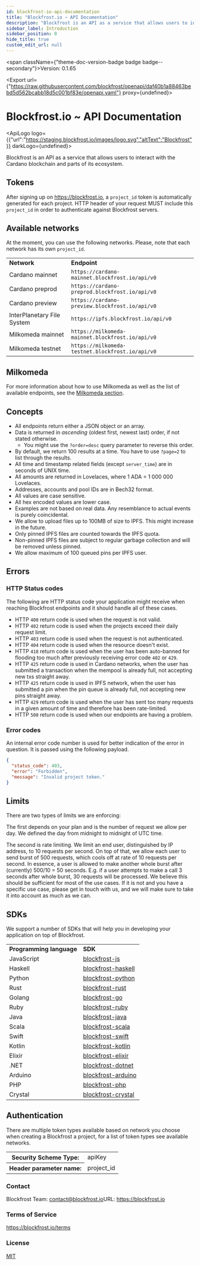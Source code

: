 ```yaml
---
id: blockfrost-io-api-documentation
title: "Blockfrost.io ~ API Documentation"
description: "Blockfrost is an API as a service that allows users to interact with the Cardano blockchain and parts of its ecosystem."
sidebar_label: Introduction
sidebar_position: 0
hide_title: true
custom_edit_url: null
---
```



<span className={"theme-doc-version-badge badge badge--secondary"}>Version: 0.1.65</span>

<Export url={"https://raw.githubusercontent.com/blockfrost/openapi/daf40b1a88463bebd5d562bcabb18d5c001bf83e/openapi.yaml"} proxy={undefined}></Export>

<h1 className={"openapi__heading"}>Blockfrost.io ~ API Documentation</h1>

<ApiLogo logo={{"url":"https://staging.blockfrost.io/images/logo.svg","altText":"Blockfrost"}} darkLogo={undefined}></ApiLogo>

Blockfrost is an API as a service that allows users to interact with the Cardano blockchain and parts of its ecosystem.

## Tokens

After signing up on https://blockfrost.io, a `project_id` token is automatically generated for each project.
HTTP header of your request MUST include this `project_id` in order to authenticate against Blockfrost servers.

## Available networks

At the moment, you can use the following networks. Please, note that each network has its own `project_id`.

<table>
  <tbody>
    <tr>
      <td>
          <b>Network</b>
      </td>
      <td>
          <b>Endpoint</b>
      </td>
    </tr>
    <tr>
        <td>Cardano mainnet</td>
        <td>
            <code>https://cardano-mainnet.blockfrost.io/api/v0</code>
        </td>
    </tr>
    <tr>
        <td>Cardano preprod</td>
        <td>
            <code>https://cardano-preprod.blockfrost.io/api/v0</code>
        </td>
    </tr>
    <tr>
        <td>Cardano preview</td>
        <td>
            <code>https://cardano-preview.blockfrost.io/api/v0</code>
        </td>
    </tr>
    <tr>
        <td>InterPlanetary File System</td>
        <td>
            <code>https://ipfs.blockfrost.io/api/v0</code>
        </td>
    </tr>
    <tr>
        <td>Milkomeda mainnet</td>
        <td>
            <code>https://milkomeda-mainnet.blockfrost.io/api/v0</code>
        </td>
    </tr>
    <tr>
        <td>Milkomeda testnet</td>
        <td>
            <code>https://milkomeda-testnet.blockfrost.io/api/v0</code>
        </td>
    </tr>
  </tbody>
</table>

## Milkomeda

<p>
  <span>
    For more information about how to use Milkomeda as well as the list of available endpoints, see the <a href="https://blockfrost.dev/start-building/milkomeda" target="_blank">Milkomeda section</a>.
  </span>
</p>


## Concepts

* All endpoints return either a JSON object or an array.
* Data is returned in *ascending* (oldest first, newest last) order, if not stated otherwise.
  * You might use the `?order=desc` query parameter to reverse this order.
* By default, we return 100 results at a time. You have to use `?page=2` to list through the results.
* All time and timestamp related fields (except `server_time`) are in seconds of UNIX time.
* All amounts are returned in Lovelaces, where 1 ADA = 1 000 000 Lovelaces.
* Addresses, accounts and pool IDs are in Bech32 format.
* All values are case sensitive.
* All hex encoded values are lower case.
* Examples are not based on real data. Any resemblance to actual events is purely coincidental.
* We allow to upload files up to 100MB of size to IPFS. This might increase in the future.
* Only pinned IPFS files are counted towards the IPFS quota.
* Non-pinned IPFS files are subject to regular garbage collection and will be removed unless pinned.
* We allow maximum of 100 queued pins per IPFS user.

## Errors

### HTTP Status codes

The following are HTTP status code your application might receive when reaching Blockfrost endpoints and
it should handle all of these cases.

* HTTP `400` return code is used when the request is not valid.
* HTTP `402` return code is used when the projects exceed their daily request limit.
* HTTP `403` return code is used when the request is not authenticated.
* HTTP `404` return code is used when the resource doesn't exist.
* HTTP `418` return code is used when the user has been auto-banned for flooding too much after previously receiving error code `402` or `429`.
* HTTP `425` return code is used in Cardano networks, when the user has submitted a transaction when the mempool is already full, not accepting new txs straight away.
* HTTP `425` return code is used in IPFS network, when the user has submitted a pin when the pin queue is already full, not accepting new pins straight away.
* HTTP `429` return code is used when the user has sent too many requests in a given amount of time and therefore has been rate-limited.
* HTTP `500` return code is used when our endpoints are having a problem.

### Error codes

An internal error code number is used for better indication of the error in question. It is passed using the following payload.

```json
{
  "status_code": 403,
  "error": "Forbidden",
  "message": "Invalid project token."
}
```
## Limits

There are two types of limits we are enforcing:

The first depends on your plan and is the number of request we allow per day. We defined the day from midnight to midnight of UTC time.

The second is rate limiting. We limit an end user, distinguished by IP address, to 10 requests per second. On top of that, we allow
each user to send burst of 500 requests, which cools off at rate of 10 requests per second. In essence, a user is allowed to make another
whole burst after (currently) 500/10 = 50 seconds. E.g. if a user attempts to make a call 3 seconds after whole burst, 30 requests will be processed.
We believe this should be sufficient for most of the use cases. If it is not and you have a specific use case, please get in touch with us, and
we will make sure to take it into account as much as we can.

## SDKs

We support a number of SDKs that will help you in developing your application on top of Blockfrost.

<table>
  <tbody>
    <tr>
        <td><b>Programming language</b></td>
        <td><b>SDK</b></td>
    </tr>
    <tr>
        <td>JavaScript</td>
        <td>
            <a href="https://github.com/blockfrost/blockfrost-js">blockfrost-js</a>
        </td>
    </tr>
    <tr>
        <td>Haskell</td>
        <td>
            <a href="https://github.com/blockfrost/blockfrost-haskell">blockfrost-haskell</a>
        </td>
    </tr>
    <tr>
        <td>Python</td>
        <td>
            <a href="https://github.com/blockfrost/blockfrost-python">blockfrost-python</a>
        </td>
    </tr>
    <tr>
        <td>Rust</td>
        <td>
            <a href="https://github.com/blockfrost/blockfrost-rust">blockfrost-rust</a>
        </td>
    </tr>
    <tr>
        <td>Golang</td>
        <td>
            <a href="https://github.com/blockfrost/blockfrost-go">blockfrost-go</a>
        </td>
    </tr>
    <tr>
        <td>Ruby</td>
        <td>
            <a href="https://github.com/blockfrost/blockfrost-ruby">blockfrost-ruby</a>
        </td>
    </tr>
    <tr>
        <td>Java</td>
        <td>
            <a href="https://github.com/blockfrost/blockfrost-java">blockfrost-java</a>
        </td>
    </tr>
    <tr>
        <td>Scala</td>
        <td>
            <a href="https://github.com/blockfrost/blockfrost-scala">blockfrost-scala</a>
        </td>
    </tr>
    <tr>
        <td>Swift</td>
        <td>
            <a href="https://github.com/blockfrost/blockfrost-swift">blockfrost-swift</a>
        </td>
    </tr>
    <tr>
        <td>Kotlin</td>
        <td>
            <a href="https://github.com/blockfrost/blockfrost-kotlin">blockfrost-kotlin</a>
        </td>
    </tr>
    <tr>
        <td>Elixir</td>
        <td>
            <a href="https://github.com/blockfrost/blockfrost-elixir">blockfrost-elixir</a>
        </td>
    </tr>
    <tr>
        <td>.NET</td>
        <td>
            <a href="https://github.com/blockfrost/blockfrost-dotnet">blockfrost-dotnet</a>
        </td>
    </tr>
    <tr>
        <td>Arduino</td>
        <td>
            <a href="https://github.com/blockfrost/blockfrost-arduino">blockfrost-arduino</a>
        </td>
    </tr>
    <tr>
        <td>PHP</td>
        <td>
            <a href="https://github.com/blockfrost/blockfrost-php">blockfrost-php</a>
        </td>
    </tr>
    <tr>
        <td>Crystal</td>
        <td>
            <a href="https://github.com/blockfrost/blockfrost-crystal">blockfrost-crystal</a>
        </td>
    </tr>
  </tbody>
</table>


<div style={{"marginBottom":"2rem"}}><h2 id={"authentication"} style={{"marginBottom":"1rem"}}>Authentication</h2><SchemaTabs className={"openapi-tabs__security-schemes"}><TabItem label={"API Key: project_id"} value={"project_id"}>

There are multiple token types available based on network you choose
when creating a Blockfrost a project, for a list of token types
see available networks.


<div><table><tbody><tr><th>Security Scheme Type:</th><td>apiKey</td></tr><tr><th>Header parameter name:</th><td>project_id</td></tr></tbody></table></div></TabItem></SchemaTabs></div><div style={{"display":"flex","flexDirection":"column","marginBottom":"var(--ifm-paragraph-margin-bottom)"}}><h3 style={{"marginBottom":"0.25rem"}}>Contact</h3><span>Blockfrost Team: <a href={"mailto:contact@blockfrost.io"}>contact@blockfrost.io</a></span><span>URL: <a href={"https://blockfrost.io"}>https://blockfrost.io</a></span></div><div style={{"marginBottom":"var(--ifm-paragraph-margin-bottom)"}}><h3 style={{"marginBottom":"0.25rem"}}>Terms of Service</h3><a href={"https://blockfrost.io/terms"}>https://blockfrost.io/terms</a></div><div style={{"marginBottom":"var(--ifm-paragraph-margin-bottom)"}}><h3 style={{"marginBottom":"0.25rem"}}>License</h3><a href={"https://opensource.org/licenses/MIT"}>MIT</a></div>
      